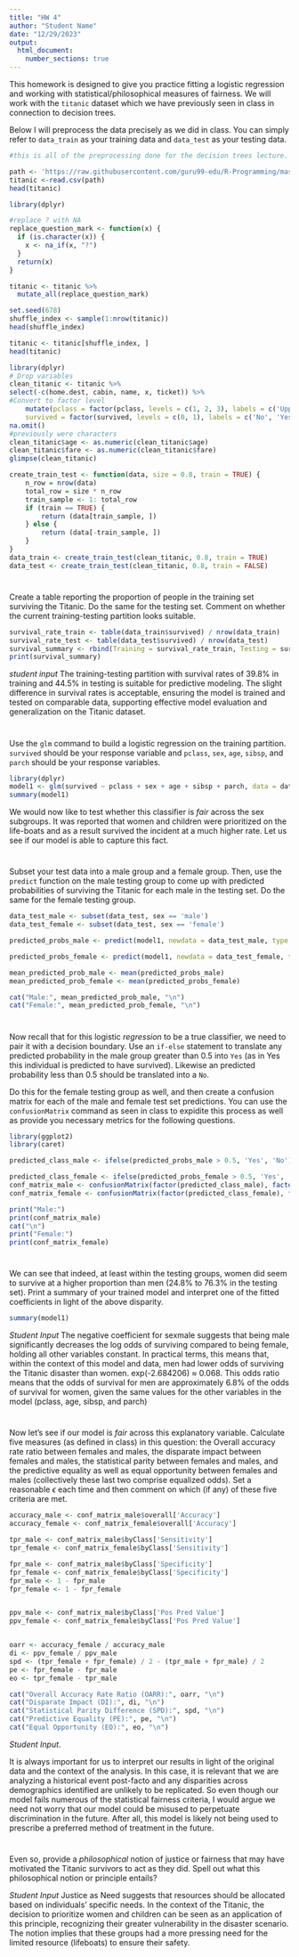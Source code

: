 ---
title: "HW 4"
author: "Student Name"
date: "12/29/2023"
output: 
  html_document:
    number_sections: true
---

This homework is designed to give you practice fitting a logistic regression and working with statistical/philosophical measures of fairness.  We will work with the `titanic` dataset which we have previously seen in class in connection to decision trees.  

Below I will preprocess the data precisely as we did in class.  You can simply refer to `data_train` as your training data and `data_test` as your testing data.  




```{r}

#this is all of the preprocessing done for the decision trees lecture.  

path <- 'https://raw.githubusercontent.com/guru99-edu/R-Programming/master/titanic_data.csv'
titanic <-read.csv(path)
head(titanic)

library(dplyr)

#replace ? with NA
replace_question_mark <- function(x) {
  if (is.character(x)) {
    x <- na_if(x, "?")
  }
  return(x)
}

titanic <- titanic %>%
  mutate_all(replace_question_mark)

set.seed(678)
shuffle_index <- sample(1:nrow(titanic))
head(shuffle_index)

titanic <- titanic[shuffle_index, ]
head(titanic)

library(dplyr)
# Drop variables
clean_titanic <- titanic %>%
select(-c(home.dest, cabin, name, x, ticket)) %>% 
#Convert to factor level
    mutate(pclass = factor(pclass, levels = c(1, 2, 3), labels = c('Upper', 'Middle', 'Lower')),
    survived = factor(survived, levels = c(0, 1), labels = c('No', 'Yes'))) %>%
na.omit()
#previously were characters
clean_titanic$age <- as.numeric(clean_titanic$age)
clean_titanic$fare <- as.numeric(clean_titanic$fare)
glimpse(clean_titanic)

create_train_test <- function(data, size = 0.8, train = TRUE) {
    n_row = nrow(data)
    total_row = size * n_row
    train_sample <- 1: total_row
    if (train == TRUE) {
        return (data[train_sample, ])
    } else {
        return (data[-train_sample, ])
    }
}
data_train <- create_train_test(clean_titanic, 0.8, train = TRUE)
data_test <- create_train_test(clean_titanic, 0.8, train = FALSE)

```

#
Create a table reporting the proportion of people in the training set surviving the Titanic.  Do the same for the testing set.  Comment on whether the current training-testing partition looks suitable.  

```{r}
survival_rate_train <- table(data_train$survived) / nrow(data_train)
survival_rate_test <- table(data_test$survived) / nrow(data_test)
survival_summary <- rbind(Training = survival_rate_train, Testing = survival_rate_test)
print(survival_summary)

```

*student input*
The training-testing partition with survival rates of 39.8% in training and 44.5% in testing is suitable for predictive modeling. The slight difference in survival rates is acceptable, ensuring the model is trained and tested on comparable data, supporting effective model evaluation and generalization on the Titanic dataset.

#
Use the `glm` command to build a logistic regression on the training partition.  `survived` should be your response variable and `pclass`, `sex`, `age`, `sibsp`, and `parch` should be your response variables.  

```{r}
library(dplyr)
model1 <- glm(survived ~ pclass + sex + age + sibsp + parch, data = data_train, family = binomial)
summary(model1)

```

We would now like to test whether this classifier is *fair* across the sex subgroups.  It was reported that women and children were prioritized on the life-boats and as a result survived the incident at a much higher rate.  Let us see if our model is able to capture this fact.  

#

Subset your test data into a male group and a female group.  Then, use the `predict` function on the male testing group to come up with predicted probabilities of surviving the Titanic for each male in the testing set.  Do the same for the female testing group.  

```{r}

data_test_male <- subset(data_test, sex == 'male')
data_test_female <- subset(data_test, sex == 'female')

predicted_probs_male <- predict(model1, newdata = data_test_male, type = "response")

predicted_probs_female <- predict(model1, newdata = data_test_female, type = "response")

mean_predicted_prob_male <- mean(predicted_probs_male)
mean_predicted_prob_female <- mean(predicted_probs_female)

cat("Male:", mean_predicted_prob_male, "\n")
cat("Female:", mean_predicted_prob_female, "\n")


```

# 

Now recall that for this logistic *regression* to be a true classifier, we need to pair it with a decision boundary.  Use an `if-else` statement to translate any predicted probability in the male group greater than $0.5$ into `Yes` (as in Yes this individual is predicted to have survived).  Likewise an predicted probability less than $0.5$ should be translated into a `No`.  

Do this for the female testing group as well, and then create a confusion matrix for each of the male and female test set predictions.  You can use the `confusionMatrix` command as seen in class to expidite this process as well as provide you necessary metrics for the following questions.  

```{r}
library(ggplot2)
library(caret)

predicted_class_male <- ifelse(predicted_probs_male > 0.5, 'Yes', 'No')

predicted_class_female <- ifelse(predicted_probs_female > 0.5, 'Yes', 'No')
conf_matrix_male <- confusionMatrix(factor(predicted_class_male), factor(data_test_male$survived), positive = 'Yes')
conf_matrix_female <- confusionMatrix(factor(predicted_class_female), factor(data_test_female$survived), positive = 'Yes')

print("Male:")
print(conf_matrix_male)
cat("\n")
print("Female:")
print(conf_matrix_female)
```

#
We can see that indeed, at least within the testing groups, women did seem to survive at a higher proportion than men (24.8\% to 76.3\% in the testing set).  Print a summary of your trained model and interpret one of the fitted coefficients in light of the above disparity.  

```{r}
summary(model1)
```

*Student Input * 
The negative coefficient for sexmale suggests that being male significantly decreases the log odds of surviving compared to being female, holding all other variables constant. In practical terms, this means that, within the context of this model and data, men had lower odds of surviving the Titanic disaster than women. exp(-2.684206) ≈ 0.068. This odds ratio means that the odds of survival for men are approximately 6.8% of the odds of survival for women, given the same values for the other variables in the model (pclass, age, sibsp, and parch)

#

Now let's see if our model is *fair* across this explanatory variable.  Calculate five measures (as defined in class) in this question: the Overall accuracy rate ratio between females and males, the disparate impact between females and males, the statistical parity between females and males, and the predictive equality as well as equal opportunity between females and males (collectively these last two comprise equalized odds).  Set a reasonable $\epsilon$ each time and then comment on which (if any) of these five criteria are met.  


```{r}

accuracy_male <- conf_matrix_male$overall['Accuracy']
accuracy_female <- conf_matrix_female$overall['Accuracy']

tpr_male <- conf_matrix_male$byClass['Sensitivity']
tpr_female <- conf_matrix_female$byClass['Sensitivity']

fpr_male <- conf_matrix_male$byClass['Specificity']
fpr_female <- conf_matrix_female$byClass['Specificity']
fpr_male <- 1 - fpr_male
fpr_female <- 1 - fpr_female


ppv_male <- conf_matrix_male$byClass['Pos Pred Value']
ppv_female <- conf_matrix_female$byClass['Pos Pred Value']


oarr <- accuracy_female / accuracy_male
di <- ppv_female / ppv_male
spd <- (tpr_female + fpr_female) / 2 - (tpr_male + fpr_male) / 2
pe <- fpr_female - fpr_male
eo <- tpr_female - tpr_male

cat("Overall Accuracy Rate Ratio (OARR):", oarr, "\n")
cat("Disparate Impact (DI):", di, "\n")
cat("Statistical Parity Difference (SPD):", spd, "\n")
cat("Predictive Equality (PE):", pe, "\n")
cat("Equal Opportunity (EO):", eo, "\n")

```

*Student Input*.  

It is always important for us to interpret our results in light of the original data and the context of the analysis.  In this case, it is relevant that we are analyzing a historical event post-facto and any disparities across demographics identified are unlikely to be replicated.  So even though our model fails numerous of the statistical fairness criteria, I would argue we need not worry that our model could be misused to perpetuate discrimination in the future.  After all, this model is likely not being used to prescribe a preferred method of treatment in the future.  


#

Even so, provide a *philosophical* notion of justice or fairness that may have motivated the Titanic survivors to act as they did. Spell out what this philosophical notion or principle entails?

*Student Input* 
Justice as Need suggests that resources should be allocated based on individuals' specific needs. In the context of the Titanic, the decision to prioritize women and children can be seen as an application of this principle, recognizing their greater vulnerability in the disaster scenario. The notion implies that these groups had a more pressing need for the limited resource (lifeboats) to ensure their safety. 



